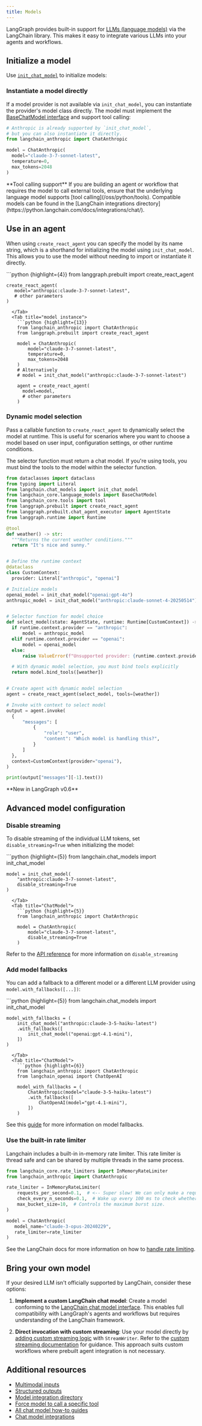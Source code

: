 ```yaml
---
title: Models
---
```



LangGraph provides built-in support for [LLMs (language models)](https://python.langchain.com/docs/concepts/chat_models/) via the LangChain library. This makes it easy to integrate various LLMs into your agents and workflows.

## Initialize a model

Use [`init_chat_model`](https://python.langchain.com/docs/how_to/chat_models_universal_init/) to initialize models:

<ChatModelTabs />





### Instantiate a model directly

If a model provider is not available via `init_chat_model`, you can instantiate the provider's model class directly. The model must implement the [BaseChatModel interface](https://python.langchain.com/api_reference/core/language_models/langchain_core.language_models.chat_models.BaseChatModel.html) and support tool calling:

```python
# Anthropic is already supported by `init_chat_model`,
# but you can also instantiate it directly.
from langchain_anthropic import ChatAnthropic

model = ChatAnthropic(
  model="claude-3-7-sonnet-latest",
  temperature=0,
  max_tokens=2048
)
```


<Warning>
  **Tool calling support**
  If you are building an agent or workflow that requires the model to call external tools, ensure that the underlying
  language model supports [tool calling](/oss/python/tools). Compatible models can be found in the [LangChain integrations directory](https://python.langchain.com/docs/integrations/chat/).
</Warning>

## Use in an agent

When using `create_react_agent` you can specify the model by its name string, which is a shorthand for initializing the model using `init_chat_model`. This allows you to use the model without needing to import or instantiate it directly.

<Tabs>
  <Tab title="model name">
    ```python {highlight={4}}
    from langgraph.prebuilt import create_react_agent
    
    create_react_agent(
       model="anthropic:claude-3-7-sonnet-latest",
       # other parameters
    )
```
  </Tab>
  <Tab title="model instance">
    ```python {highlight={13}}
    from langchain_anthropic import ChatAnthropic
    from langgraph.prebuilt import create_react_agent
    
    model = ChatAnthropic(
        model="claude-3-7-sonnet-latest",
        temperature=0,
        max_tokens=2048
    )
    # Alternatively
    # model = init_chat_model("anthropic:claude-3-7-sonnet-latest")
    
    agent = create_react_agent(
      model=model,
      # other parameters
    )
```
  </Tab>
</Tabs>




### Dynamic model selection

Pass a callable function to `create_react_agent` to dynamically select the model at runtime. This is useful for scenarios where you want to choose a model based on user input, configuration settings, or other runtime conditions.

The selector function must return a chat model. If you're using tools, you must bind the tools to the model within the selector function.

```python
from dataclasses import dataclass
from typing import Literal
from langchain.chat_models import init_chat_model
from langchain_core.language_models import BaseChatModel
from langchain_core.tools import tool
from langgraph.prebuilt import create_react_agent
from langgraph.prebuilt.chat_agent_executor import AgentState
from langgraph.runtime import Runtime

@tool
def weather() -> str:
  """Returns the current weather conditions."""
  return "It's nice and sunny."


# Define the runtime context
@dataclass
class CustomContext:
  provider: Literal["anthropic", "openai"]

# Initialize models
openai_model = init_chat_model("openai:gpt-4o")
anthropic_model = init_chat_model("anthropic:claude-sonnet-4-20250514")


# Selector function for model choice
def select_model(state: AgentState, runtime: Runtime[CustomContext]) -> BaseChatModel:
  if runtime.context.provider == "anthropic":
      model = anthropic_model
  elif runtime.context.provider == "openai":
      model = openai_model
  else:
      raise ValueError(f"Unsupported provider: {runtime.context.provider}")

  # With dynamic model selection, you must bind tools explicitly
  return model.bind_tools([weather])


# Create agent with dynamic model selection
agent = create_react_agent(select_model, tools=[weather])

# Invoke with context to select model
output = agent.invoke(
  {
      "messages": [
          {
              "role": "user",
              "content": "Which model is handling this?",
          }
      ]
  },
  context=CustomContext(provider="openai"),
)

print(output["messages"][-1].text())
```

<Tip>
  **New in LangGraph v0.6**
</Tip>


## Advanced model configuration

### Disable streaming

To disable streaming of the individual LLM tokens, set `disable_streaming=True` when initializing the model:

<Tabs>
  <Tab title="init_chat_model">
    ```python {highlight={5}}
    from langchain.chat_models import init_chat_model
    
    model = init_chat_model(
        "anthropic:claude-3-7-sonnet-latest",
        disable_streaming=True
    )
```
  </Tab>
  <Tab title="ChatModel">
    ```python {highlight={5}}
    from langchain_anthropic import ChatAnthropic
    
    model = ChatAnthropic(
        model="claude-3-7-sonnet-latest",
        disable_streaming=True
    )
```
  </Tab>
</Tabs>

Refer to the [API reference](https://python.langchain.com/api_reference/core/language_models/langchain_core.language_models.chat_models.BaseChatModel.html#langchain_core.language_models.chat_models.BaseChatModel.disable_streaming) for more information on `disable_streaming`




### Add model fallbacks

You can add a fallback to a different model or a different LLM provider using `model.with_fallbacks([...])`:

<Tabs>
  <Tab title="init_chat_model">
    ```python {highlight={5}}
    from langchain.chat_models import init_chat_model
    
    model_with_fallbacks = (
        init_chat_model("anthropic:claude-3-5-haiku-latest")
        .with_fallbacks([
            init_chat_model("openai:gpt-4.1-mini"),
        ])
    )
```
  </Tab>
  <Tab title="ChatModel">
    ```python {highlight={6}}
    from langchain_anthropic import ChatAnthropic
    from langchain_openai import ChatOpenAI
    
    model_with_fallbacks = (
        ChatAnthropic(model="claude-3-5-haiku-latest")
        .with_fallbacks([
            ChatOpenAI(model="gpt-4.1-mini"),
        ])
    )
```
  </Tab>
</Tabs>

See this [guide](https://python.langchain.com/docs/how_to/fallbacks/#fallback-to-better-model) for more information on model fallbacks.




### Use the built-in rate limiter

Langchain includes a built-in in-memory rate limiter. This rate limiter is thread safe and can be shared by multiple threads in the same process.

```python
from langchain_core.rate_limiters import InMemoryRateLimiter
from langchain_anthropic import ChatAnthropic

rate_limiter = InMemoryRateLimiter(
    requests_per_second=0.1,  # <-- Super slow! We can only make a request once every 10 seconds!!
    check_every_n_seconds=0.1,  # Wake up every 100 ms to check whether allowed to make a request,
    max_bucket_size=10,  # Controls the maximum burst size.
)

model = ChatAnthropic(
   model_name="claude-3-opus-20240229",
   rate_limiter=rate_limiter
)
```

See the LangChain docs for more information on how to [handle rate limiting](https://python.langchain.com/docs/how_to/chat_model_rate_limiting/).


## Bring your own model

If your desired LLM isn't officially supported by LangChain, consider these options:

1. **Implement a custom LangChain chat model**: Create a model conforming to the [LangChain chat model interface](https://python.langchain.com/docs/how_to/custom_chat_model/). This enables full compatibility with LangGraph's agents and workflows but requires understanding of the LangChain framework.




1. **Direct invocation with custom streaming**: Use your model directly by [adding custom streaming logic](/oss/python/streaming#use-with-any-llm) with `StreamWriter`.
  Refer to the [custom streaming documentation](/oss/python/streaming#use-with-any-llm) for guidance. This approach suits custom workflows where prebuilt agent integration is not necessary.

## Additional resources

* [Multimodal inputs](https://python.langchain.com/docs/how_to/multimodal_inputs/)
* [Structured outputs](https://python.langchain.com/docs/how_to/structured_output/)
* [Model integration directory](https://python.langchain.com/docs/integrations/chat/)
* [Force model to call a specific tool](https://python.langchain.com/docs/how_to/tool_choice/)
* [All chat model how-to guides](https://python.langchain.com/docs/how_to/#chat-models)
* [Chat model integrations](https://python.langchain.com/docs/integrations/chat/)



